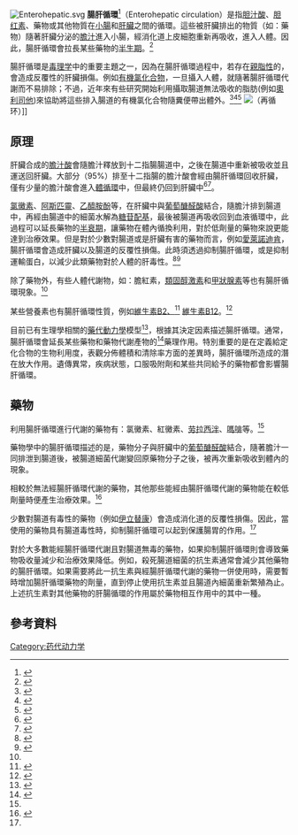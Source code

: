 [[File:Enterohepatic.svg|thumb]]
'''腸肝循環'''<ref>{{Cite book|chapter=Lipoproteins and Lipid Transport|title=Medical Biochemistry|url=http://dx.doi.org/10.1016/b978-0-323-05371-6.00018-8|publisher=Elsevier|date=2009|isbn=978-0-323-05371-6|pages=219–236|first=MH|last=Dominiczak}}</ref>（Enterohepatic circulation）是指[[胆汁酸|胆汁酸]]、[[胆红素|胆红素]]、藥物或其他物質在[[小腸|小腸]]和[[肝臟|肝臟]]之間的循環。這些被肝臟排出的物質（如：藥物）隨著肝臟分泌的[[膽汁|膽汁]]進入小腸，經消化道上皮細胞重新再吸收，進入人體。因此，腸肝循環會拉長某些藥物的[[半衰期|半生期]]。<ref name=":0">{{Cite journal|title=Modeling Enterohepatic Circulation|url=http://link.springer.com/10.1007/s40495-017-0096-z|last=Okour|first=Malek|last2=Brundage|first2=Richard C.|date=2017-10-XX|journal=Current Pharmacology Reports|issue=5|doi=10.1007/s40495-017-0096-z|volume=3|pages=301–313|language=en|issn=2198-641X}}</ref>

腸肝循環是[[毒理学|毒理学]]中的重要主題之一，因為在腸肝循環過程中，若存在[[親脂性|親脂性]]的{{le|有害异物|xenobiotics}}，會造成反覆性的肝臟損傷。例如[[有机氯化合物|有機氯化合物]]，一旦攝入人體，就隨著腸肝循環代謝而不易排除；不過，近年來有些研究開始利用攝取腸道無法吸收的脂肪(例如[[奧利司他|奧利司他]])來協助將這些排入腸道的有機氯化合物隨糞便帶出體外。<ref>{{Cite journal|title=Enterohepatic circulation of organochlorine compounds: a site for nutritional intervention|url=https://pubmed.ncbi.nlm.nih.gov/17296488|last=Jandacek|first=Ronald J.|last2=Tso|first2=Patrick|date=2007-03|journal=The Journal of Nutritional Biochemistry|issue=3|doi=10.1016/j.jnutbio.2006.12.001|volume=18|pages=163–167|issn=0955-2863|pmid=17296488}}</ref><ref>{{Cite journal|title=The effect of olestra on the absorption, excretion and storage of 2,2',5,5' tetrachlorobiphenyl; 3,3',4,4' tetrachlorobiphenyl; and perfluorooctanoic acid|url=https://pubmed.ncbi.nlm.nih.gov/19616301|last=Jandacek|first=R. J.|last2=Rider|first2=T.|date=2010-11|journal=Environment International|issue=8|doi=10.1016/j.envint.2009.06.010|volume=36|pages=880–883|issn=1873-6750|pmc=2891251|pmid=19616301|last3=Keller|first3=E. R.|last4=Tso|first4=P.}}</ref><ref>{{Cite journal|title=Reduction of the body burden of PCBs and DDE by dietary intervention in a randomized trial|url=https://pubmed.ncbi.nlm.nih.gov/24629911|last=Jandacek|first=Ronald J.|last2=Heubi|first2=James E.|date=2014-04|journal=The Journal of Nutritional Biochemistry|issue=4|doi=10.1016/j.jnutbio.2014.01.002|volume=25|pages=483–488|issn=1873-4847|pmc=3960503|pmid=24629911|last3=Buckley|first3=Donna D.|last4=Khoury|first4=Jane C.|last5=Turner|first5=Wayman E.|last6=Sjödin|first6=Andreas|last7=Olson|first7=James R.|last8=Shelton|first8=Christie|last9=Helms|first9=Kim}}</ref>
[[File:Bile_recycling.png|]]（再循环）]]

== 原理 ==
肝臟合成的[[胆汁酸|膽汁酸]]會隨膽汁釋放到十二指腸腸道中，之後在腸道中重新被吸收並且運送回肝臟。大部分（95%）排至十二指腸的膽汁酸會經由腸肝循環回收肝臟，僅有少量的膽汁酸會進入[[體循環|體循環]]中，但最終仍回到肝臟中<ref>{{cite web |author1=John Y. L. Chiang |first1=John Y. L. |title=Bile Acid Metabolism and Signaling |url=https://www.ncbi.nlm.nih.gov/pmc/articles/PMC4422175/ |website=Comprehensive Physiology |accessdate=2021-04-11 |pages=1191–1212 |doi=10.1002/cphy.c120023 |date=2013}}</ref><ref>{{Cite journal|title=Nuclear receptor control of enterohepatic circulation|url=https://pubmed.ncbi.nlm.nih.gov/23720266|last=Gonzalez|first=Frank J.|date=2012-10|journal=Comprehensive Physiology|issue=4|doi=10.1002/cphy.c120007|volume=2|pages=2811–2828|issn=2040-4603|pmc=6608752|pmid=23720266}}</ref>。

[[氯霉素|氯黴素]]、[[阿斯匹靈|阿斯匹靈]]、[[乙醯胺酚|乙醯胺酚]]等，在肝臟中與[[葡萄糖醛酸|葡萄醣醛酸]]結合，隨膽汁排到腸道中，再經由腸道中的細菌水解為[[糖苷配基|糖苷配基]]，最後被腸道再吸收回到血液循環中，此過程可以延長藥物的[[半衰期|半衰期]]，讓藥物在體內循換利用，對於低劑量的藥物來說更能達到治療效果。但是對於少數對腸道或是肝臟有害的藥物而言，例如[[愛萊諾迪肯|愛萊諾迪肯]]，腸肝循環會造成肝臟以及腸道的反覆性損傷。此時須透過抑制腸肝循環，或是抑制運輸蛋白，以減少此類藥物對於人體的肝毒性。<ref name="#1">{{Cite journal|title=Modeling Enterohepatic Circulation|url=http://link.springer.com/10.1007/s40495-017-0096-z|last=Okour|first=Malek|last2=Brundage|first2=Richard C.|date=2017-10-XX|journal=Current Pharmacology Reports|issue=5|doi=10.1007/s40495-017-0096-z|volume=3|pages=301–313|language=en|issn=2198-641X}}</ref><ref name=":1">{{Cite journal|title=Drug enterohepatic circulation and disposition: constituents of systems pharmacokinetics|url=https://pubmed.ncbi.nlm.nih.gov/24295642|last=Gao|first=Yu|last2=Shao|first2=Jingwei|date=2014-03|journal=Drug Discovery Today|issue=3|doi=10.1016/j.drudis.2013.11.020|volume=19|pages=326–340|issn=1878-5832|pmid=24295642|last3=Jiang|first3=Zhou|last4=Chen|first4=Jianzhong|last5=Gu|first5=Songen|last6=Yu|first6=Suhong|last7=Zheng|first7=Ke|last8=Jia|first8=Lee}}</ref>

除了藥物外，有些人體代謝物，如：膽紅素，[[類固醇激素|類固醇激素]]和[[甲状腺素|甲狀腺素]]等也有腸肝循環現象。<ref name=":0" />

某些營養素也有腸肝循環性質，例如[[核黄素|維生素B2、]]<ref>{{Cite book|chapter=Thiamin (B1) and Riboflavin (B2)|url=https://www.sciencedirect.com/science/article/pii/B9780123919090500402|publisher=Academic Press|date=2015-01-01|isbn=978-0-12-391909-0|doi=10.1016/b978-0-12-391909-0.50040-2|language=en}}</ref> [[维生素B12|維生素B12]]。<ref>{{Cite web|title=Chapter 5. Vitamin B12. Inː Human Vitamin and Mineral Requirements|url=http://www.fao.org/3/Y2809E/y2809e0b.htm|access-date=2021-06-21|author=FAO|date=2001|publisher=WORLD HEALTH ORGANIZATION FOOD SND AGRICULTURE ORGANIZATION OF THE UNITED NATIONS|language=en}}</ref>

目前已有生理學相關的[[药代动力学|藥代動力學]]模型<ref>{{Cite journal|title=A reversible clearance model for the enterohepatic circulation of drug and conjugate metabolite pair|url=https://pubmed.ncbi.nlm.nih.gov/1970782|last=Semmes|first=R. L.|last2=Shen|first2=D. D.|date=1990-01-XX|journal=Drug Metabolism and Disposition: The Biological Fate of Chemicals|issue=1|volume=18|pages=80–87|issn=0090-9556|pmid=1970782}}</ref>，根據其決定因素描述腸肝循環。通常，腸肝循環會延長某些藥物和藥物代謝產物的<ref>{{Cite book|chapter=Bilirubin and Energy Metabolism|title=Kernicterus|url=http://dx.doi.org/10.1007/978-1-4419-6555-4_9|publisher=Humana Press|date=2010-06-20|location=Totowa, NJ|isbn=978-1-4419-6554-7|pages=95–108|first=David W.|last=McCandless}}</ref>藥理作用。特別重要的是在定義給定化合物的生物利用度，表觀分佈體積和清除率方面的差異時，腸肝循環所造成的潛在放大作用。遺傳異常，疾病狀態，口服吸附劑和某些共同給予的藥物都會影響腸肝循環。

== 藥物 ==  
利用腸肝循環進行代謝的藥物有：氯黴素、紅黴素、[[劳拉西泮|劳拉西泮]]、[[嗎啡|嗎啡]]等。<ref name=":1" />

藥物學中的腸肝循環描述的是，藥物分子與肝臟中的[[葡萄糖醛酸|葡萄醣醛酸]]結合，隨著膽汁一同排泄到腸道後，被腸道細菌代謝變回原藥物分子之後，被再次重新吸收到體內的現象。

相較於無法經腸肝循環代謝的藥物，其他那些能經由腸肝循環代謝的藥物能在較低劑量時便產生治療效果。<ref>{{Cite journal|title=Drug enterohepatic circulation and disposition: constituents of systems pharmacokinetics|url=https://pubmed.ncbi.nlm.nih.gov/24295642|last=Gao|first=Yu|last2=Shao|first2=Jingwei|date=2014-03|journal=Drug Discovery Today|issue=3|doi=10.1016/j.drudis.2013.11.020|volume=19|pages=326–340|issn=1878-5832|pmid=24295642|last3=Jiang|first3=Zhou|last4=Chen|first4=Jianzhong|last5=Gu|first5=Songen|last6=Yu|first6=Suhong|last7=Zheng|first7=Ke|last8=Jia|first8=Lee}}</ref>

少數對腸道有毒性的藥物（例如[[伊立替康|伊立替康]]）會造成消化道的反覆性損傷。因此，當使用的藥物具有腸道毒性時，抑制腸肝循環可以起到保護腸胃的作用。<ref name="#1"/>

對於大多數能經腸肝循環代謝且對腸道無毒的藥物，如果抑制腸肝循環則會導致藥物吸收量減少和治療效果降低。例如，殺死腸道細菌的抗生素通常會減少其他藥物的腸肝循環。如果需要將此一抗生素與經腸肝循環代謝的藥物一併使用時，需要暫時增加腸肝循環藥物的劑量，直到停止使用抗生素並且腸道內細菌重新繁殖為止。上述抗生素對其他藥物的肝腸循環的作用屬於藥物相互作用中的其中一種。

== 參考資料 ==
{{Reflist|2}}

[[Category:药代动力学|Category:药代动力学]]